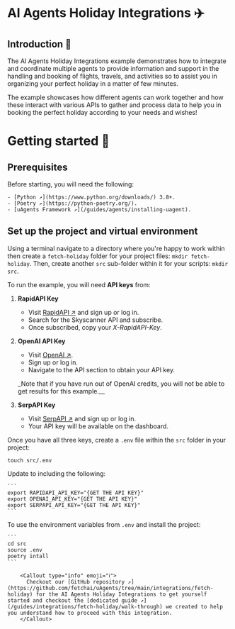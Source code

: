 
# AI Agents Holiday Integrations ✈️

## Introduction 🚀

The AI Agents Holiday Integrations example demonstrates how to integrate and coordinate multiple agents to provide information and support in the handling and booking of flights, travels, and activities so to assist you in organizing your perfect holiday in a matter of few minutes.

The example showcases how different agents can work together and how these interact with various APIs to gather and process data to help you in booking the perfect holiday according to your needs and wishes!

# Getting started 🎯

## Prerequisites

Before starting, you will need the following:

    - [Python ↗️](https://www.python.org/downloads/) 3.8+.
    - [Poetry ↗️](https://python-poetry.org/).
    - [uAgents Framework ↗️](/guides/agents/installing-uagent).

## Set up the project and virtual environment

Using a terminal navigate to a directory where you're happy to work within then create a `fetch-holiday` folder for your project files: `mkdir fetch-holiday`. Then, create another `src` sub-folder within it for your scripts: `mkdir src`.

To run the example, you will need **API keys** from:

1. **RapidAPI Key**

   - Visit [RapidAPI ↗️](https://rapidapi.com/hub) and sign up or log in.
   - Search for the Skyscanner API and subscribe.
   - Once subscribed, copy your _X-RapidAPI-Key_.

2. **OpenAI API Key**

   - Visit [OpenAI ↗️](https://openai.com/).
   - Sign up or log in.
   - Navigate to the API section to obtain your API key.

   \_Note that if you have run out of OpenAI credits, you will not be able to get results for this example.\_\_

3. **SerpAPI Key**

   - Visit [SerpAPI ↗️](https://serpapi.com/) and sign up or log in.
   - Your API key will be available on the dashboard.

Once you have all three keys, create a `.env` file within the `src` folder in your project:

`touch src/.env`

Update to including the following:

    ```
    export RAPIDAPI_API_KEY="{GET THE API KEY}"
    export OPENAI_API_KEY="{GET THE API KEY}"
    export SERPAPI_API_KEY="{GET THE API KEY}"
    ```

To use the environment variables from `.env` and install the project:

    ```
    cd src
    source .env
    poetry intall
    ```

        <Callout type="info" emoji="ℹ️">
          Checkout our [GitHub repository ↗️](https://github.com/fetchai/uAgents/tree/main/integrations/fetch-holiday) for the AI Agents Holiday Integrations to get yourself started and checkout the [dedicated guide ↗️](/guides/integrations/fetch-holiday/walk-through) we created to help you understand how to proceed with this integration.
        </Callout>
